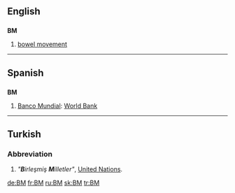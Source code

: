 {{also|.bm|bm.}}
==English==

==={{initialism}}===
'''BM'''

# [[bowel movement]]

----

==Spanish==

==={{abbreviation|es}}===
'''BM'''

# [[Banco Mundial]]: [[World Bank]]

----

==Turkish==

===Abbreviation===
{{infl|tr|abbreviation}}

# ''"'''B'''irleşmiş '''M'''illetler"'', [[United Nations]].

[[de:BM]]
[[fr:BM]]
[[ru:BM]]
[[sk:BM]]
[[tr:BM]]